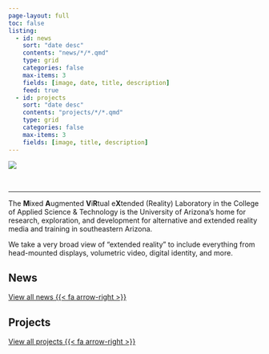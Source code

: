 ```yaml
---
page-layout: full
toc: false
listing: 
  - id: news
    sort: "date desc"
    contents: "news/*/*.qmd"
    type: grid
    categories: false
    max-items: 3
    fields: [image, date, title, description]
    feed: true
  - id: projects
    sort: "date desc"
    contents: "projects/*/*.qmd"
    type: grid
    categories: false
    max-items: 3
    fields: [image, title, description]
---
```


![](assets/images/big-banner.png)

<!--# Verifying lab on Mastodon -->

 <a rel="me" href="https://hci.social/@mavrxlab"></a>

------------------------------------------------------------------------

::: {layout-ncol="2"}
The **M**ixed **A**ugmented **V**i**R**tual e**X**tended (Reality) Laboratory in the College of Applied Science & Technology is the University of Arizona's home for research, exploration, and development for alternative and extended reality media and training in southeastern Arizona.

We take a very broad view of "extended reality" to include everything from head-mounted displays, volumetric video, digital identity, and more.
:::

## News

::: {#news}
:::

[View all news {{< fa arrow-right >}}](news.qmd)

## Projects

::: {#projects}
:::

[View all projects {{< fa arrow-right >}}](projects.qmd)
